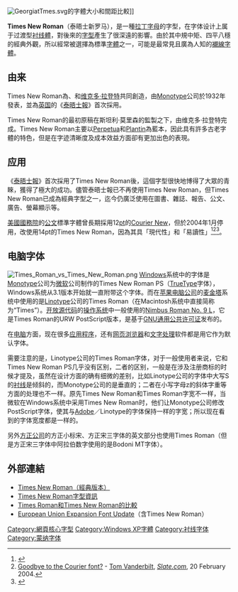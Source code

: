 {{Expand English|Times New Roman}}
{{NoteTA|G1=IT}}
{{Infobox font
| name = Times New Roman
| image = [[File:Times_New_Roman-sample.svg|250px]]
| style = [[襯線體|襯線體]]
| classifications = 过渡型<br />[[PANOSE|PANOSE]]：2263545234
| releasedate = 1931年
| creator = {{link-en|斯坦利·莫里森|Stanley Morison}}<br>{{link-en|威廉·史达林·伯吉斯|Starling Burgess}}<br>[[维克多·拉登特|维克多·拉登特]]
| foundry = [[Monotype|Monotype]]
| commissioned_by = [[泰晤士報|泰晤士報]]
| sample = [[File:Times_New_Roman_sample.svg|center]]
}}
[[File:GeorgiatTmes.svg|thumb]]的字體大小和間距比較]]

'''Times New Roman'''（泰晤士新罗马），是一種[[拉丁字母|拉丁字母]]的字型，在字体设计上属于过渡型[[衬线體|衬线體]]，對後來的[[字型|字型]]產生了很深遠的影響。由於其中規中矩、四平八穩的經典外觀，所以經常被選擇為標準[[字體|字體]]之一，可能是最常見且廣為人知的[[襯線字體|襯線字體]]。

== 由来 ==
Times New Roman為{{link-en|斯坦利·莫里森|Stanley Morison}}、{{link-en|威廉·史达林·伯吉斯|Starling Burgess}}和[[维克多·拉登特|维克多·拉登特]]共同創造，由[[蒙納公司|Monotype]]公司於1932年發表，並為[[英国|英国]]的《[[泰晤士報|泰晤士報]]》首次採用。

Times New Roman的最初原稿在斯坦利·莫里森的監製之下，由维克多·拉登特完成。Times New Roman主要以[[Perpetua|Perpetua]]和[[Plantin|Plantin]]為藍本，因此具有許多古老字體的特色，但是在字迹清晰度及成本效益方面卻有更加出色的表現。

== 应用 ==
《[[泰晤士報|泰晤士報]]》首次採用了Times New Roman後，這個字型很快地博得了大眾的青睞，獲得了極大的成功。儘管泰晤士報已不再使用Times New Roman，但Times New Roman已成為經典字型之一，迄今仍廣泛使用在圖書、雜誌、報告、公文、廣告、螢幕顯示等。

[[美國國務院|美國國務院]]的[[公文|公文]]標準字體曾長期採用12[[點_(印刷)|pt]]的[[Courier_New|Courier New]]，但於2004年1月停用，改使用14pt的Times New Roman，因為其具「現代性」和「易讀性」<ref name=abc>{{cite web|url=http://www.abc.net.au/news/stories/2004/01/30/1034726.htm|title=US bans time-honoured typeface|date=30 January 2004|website=Abc.net.au|accessdate=2017-01-20|archive-date=2011-01-22|archive-url=https://web.archive.org/web/20110122210427/http://www.abc.net.au/news/stories/2004/01/30/1034726.htm|dead-url=no}}</ref><ref name=slate>[http://www.slate.com/id/2095809/ Goodbye to the Courier font?] {{Wayback|url=http://www.slate.com/id/2095809/ |date=20080202145606 }} - [[Tom_Vanderbilt|Tom Vanderbilt]], ''[[Slate.com|Slate.com]]'', 20 February 2004.</ref><ref>{{cite web |url=http://www.aiga.org/content.cfm/state-department-bans-courier-new-12-except-for-treaties |title=State Department bans Courier New 12, except for treaties |author=Paul Shaw |date=2004-03-10 |accessdate=2010-04-15 |archive-date=2010-05-04 |archive-url=https://web.archive.org/web/20100504185147/http://www.aiga.org/content.cfm/state-department-bans-courier-new-12-except-for-treaties |dead-url=no }}</ref>。

== 电脑字体 ==
[[File:Times_Roman_vs_Times_New_Roman.png|thumb]]
[[Windows|Windows]]系统中的字体是[[Monotype|Monotype]]公司为[[微软|微软]]公司制作的Times New Roman PS（[[TrueType|TrueType]]字体），Windows系统从3.1版本开始就一直附带这个字体。而在[[苹果电脑公司|苹果电脑公司]]的[[麦金塔|麦金塔]]系统中使用的是[[Linotype|Linotype]]公司的Times Roman（在Macintosh系统中直接简称为“Times”）。[[开放源代码|开放源代码]]的[[操作系统|操作系统]]中一般使用{{Translink|en|URW++|URW++}}的[[Nimbus_Roman_No._9_L|Nimbus Roman No. 9 L]]，它是Times Roman的URW PostScript版本，是基于[[GNU通用公共许可证|GNU通用公共许可证]]发布的。

在[[电脑|电脑]]方面，现在很多[[应用程序|应用程序]]，还有[[网页浏览器|网页浏览器]]和[[文字处理|文字处理]]软件都是用它作为默认字体。

需要注意的是，Linotype公司的Times Roman字体，对于一般使用者来说，它和Times New Roman PS几乎没有区别，二者的区别，一般是在涉及注册商标的时候才提及，虽然在设计方面的确有细微的差别，比如Linotype公司的字体中大写S的[[衬线|衬线]]是倾斜的，而Monotype公司的是垂直的；二者在小写字母z的斜体字重等方面的处理也不一样。原先Times New Roman和Times Roman字宽不一样，当微软在Windows系统中采用Times New Roman时，他们让Monotype公司修改PostScript字体，使其与[[Adobe|Adobe]]／Linotype的字体保持一样的字宽；所以现在看到的字体宽度都是一样的。

另外[[方正集團|方正公司]]的方正小标宋、方正宋三字体的英文部分也使用Times Roman（但是方正宋三字体中阿拉伯数字使用的是Bodoni MT字体）。

== 外部連結 ==
* [http://store.adobe.com/type/browser/F/TMMQ/F_TMMQ-10005000.html Times New Roman（經典版本）]{{Wayback|url=http://store.adobe.com/type/browser/F/TMMQ/F_TMMQ-10005000.html |date=20060908030917 }}
* [http://www.microsoft.com/typography/fonts/font.aspx?FID=9&FNAME=Times%20New%20Roman Times New Roman字型資訊]{{Wayback|url=http://www.microsoft.com/typography/fonts/font.aspx?FID=9&FNAME=Times%20New%20Roman |date=20060814075324 }}
* [http://www.truetype.demon.co.uk/articles/times.htm Times Roman和Times New Roman的比較]{{Wayback|url=http://www.truetype.demon.co.uk/articles/times.htm |date=20060720174047 }}
* [http://www.microsoft.com/en-us/download/details.aspx?id=16083 European Union Expansion Font Update]{{Wayback|url=http://www.microsoft.com/en-us/download/details.aspx?id=16083 |date=20120526144849 }}（含Times New Roman）
{{Windows字体}}
{{Authority control}}
[[Category:網頁核心字型|Category:網頁核心字型]]
[[Category:Windows_XP字體|Category:Windows XP字體]]
[[Category:衬线字体|Category:衬线字体]]
[[Category:蒙纳字体|Category:蒙纳字体]]